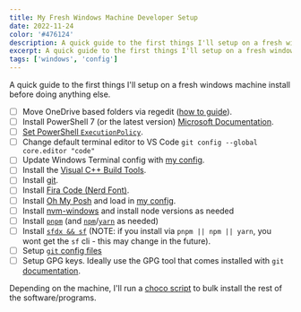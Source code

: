 ```yaml
---
title: My Fresh Windows Machine Developer Setup
date: 2022-11-24
color: '#476124'
description: A quick guide to the first things I'll setup on a fresh windows machine install before doing anything else.
excerpt: A quick guide to the first things I'll setup on a fresh windows machine install before doing anything else.
tags: ['windows', 'config']
---
```


A quick guide to the first things I'll setup on a fresh windows machine install before doing anything else.

- [ ] Move OneDrive based folders via regedit ([how to guide](https://appuals.com/fix-cant-move-the-folder-because-there-is-a-folder-in-the-same-location-that-cant-be-redirected/)).
- [ ] Install PowerShell 7 (or the latest version) [Microsoft Documentation](https://learn.microsoft.com/en-us/powershell/scripting/install/installing-powershell-on-windows?view=powershell-7.2).
- [ ] [Set PowerShell `ExecutionPolicy`](https://learn.microsoft.com/en-us/powershell/module/microsoft.powershell.security/set-executionpolicy?view=powershell-7.3&viewFallbackFrom=powershell-7.1).
- [ ] Change default terminal editor to VS Code `git config --global core.editor "code"`
- [ ] Update Windows Terminal config with [my config](https://github.com/lukethacoder/.../blob/master/profiles.json).
- [ ] Install the [Visual C++ Build Tools](https://visualstudio.microsoft.com/visual-cpp-build-tools/).
- [ ] Install [git](https://git-scm.com/).
- [ ] Install [Fira Code (Nerd Font)](https://www.nerdfonts.com/font-downloads).
- [ ] Install [Oh My Posh](https://ohmyposh.dev/docs/installation/windows) and load in [my config](https://github.com/lukethacoder/.../blob/master/oh-my-posh.omp.json).
- [ ] Install [nvm-windows](https://github.com/coreybutler/nvm-windows) and install node versions as needed
- [ ] Install [`pnpm`](http://pnpm.io/) (and [`npm`](https://www.npmjs.com/)/[`yarn`](https://yarnpkg.com/) as needed)
- [ ] Install [`sfdx && sf`](https://developer.salesforce.com/tools/sfdxcli) (NOTE: if you install via `pnpm || npm || yarn`, you wont get the `sf` cli - this may change in the future).
- [ ] Setup [`git` config files](https://github.com/lukethacoder/.../blob/master/.gitconfig)
- [ ] Setup GPG keys. Ideally use the GPG tool that comes installed with `git` [documentation](https://docs.github.com/en/authentication/managing-commit-signature-verification/about-commit-signature-verification).

Depending on the machine, I'll run a [choco script](https://github.com/lukethacoder/choco-milk) to bulk install the rest of the software/programs.
